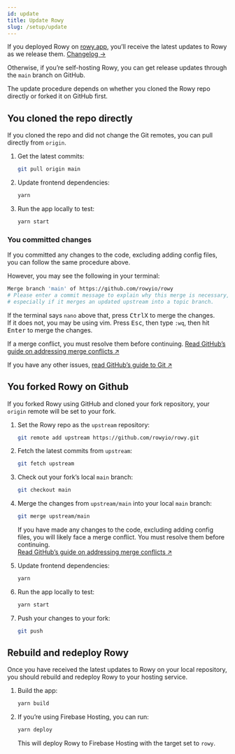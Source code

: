 ```yaml
---
id: update
title: Update Rowy
slug: /setup/update
---
```



If you deployed Rowy on [rowy.app](https://rowy.app/deploy), you’ll receive the
latest updates to Rowy as we release them.
[Changelog&nbsp;&RightArrow;](../changelog/changelog.mdx)

Otherwise, if you’re self-hosting Rowy, you can get release updates through the
`main` branch on GitHub.

The update procedure depends on whether you cloned the Rowy repo directly or
forked it on GitHub first.

<Tabs id="clone-fork-tabs">
<TabItem value="clone" label="Cloned directly" default>

## You cloned the repo directly

If you cloned the repo and did not change the Git remotes, you can pull directly
from `origin`.

1. Get the latest commits:

   ```bash
   git pull origin main
   ```

2. Update frontend dependencies:

   ```bash
   yarn
   ```

3. Run the app locally to test:

   ```bash
   yarn start
   ```

### You committed changes

If you committed any changes to the code, excluding adding config files, you can
follow the same procedure above.

However, you may see the following in your terminal:

```bash
Merge branch 'main' of https://github.com/rowyio/rowy
# Please enter a commit message to explain why this merge is necessary,
# especially if it merges an updated upstream into a topic branch.
```

If the terminal says `nano` above that, press <kbd>Ctrl</kbd><kbd>X</kbd> to
merge the changes.  
If it does not, you may be using vim. Press <kbd>Esc</kbd>, then type `:wq`,
then hit <kbd>Enter</kbd> to merge the changes.

If a merge conflict, you must resolve them before continuing.
[Read GitHub’s guide on addressing merge conflicts&nbsp;&UpperRightArrow;](https://docs.github.com/en/github/collaborating-with-pull-requests/addressing-merge-conflicts)

If you have any other issues,
[read GitHub’s guide to Git&nbsp;&UpperRightArrow;](https://docs.github.com/en/get-started/using-git)

</TabItem>
<TabItem value="fork" label="Forked on GitHub">

## You forked Rowy on Github

If you forked Rowy using GitHub and cloned your fork repository, your `origin`
remote will be set to your fork.

1. Set the Rowy repo as the `upstream` repository:

   ```bash
   git remote add upstream https://github.com/rowyio/rowy.git
   ```

2. Fetch the latest commits from `upstream`:

   ```bash
   git fetch upstream
   ```

3. Check out your fork’s local `main` branch:

   ```bash
   git checkout main
   ```

4. Merge the changes from `upstream/main` into your local `main` branch:

   ```bash
   git merge upstream/main
   ```

   If you have made any changes to the code, excluding adding config files, you
   will likely face a merge conflict. You must resolve them before continuing.  
   [Read GitHub’s guide on addressing merge conflicts&nbsp;&UpperRightArrow;](https://docs.github.com/en/github/collaborating-with-pull-requests/addressing-merge-conflicts)

5. Update frontend dependencies:

   ```bash
   yarn
   ```

6. Run the app locally to test:

   ```bash
   yarn start
   ```

7. Push your changes to your fork:
   ```bash
   git push
   ```

</TabItem>
</Tabs>

## Rebuild and redeploy Rowy

Once you have received the latest updates to Rowy on your local repository, you
should rebuild and redeploy Rowy to your hosting service.

1. Build the app:

   ```bash
   yarn build
   ```

2. If you’re using Firebase Hosting, you can run:

   ```bash
   yarn deploy
   ```

   This will deploy Rowy to Firebase Hosting with the target set to `rowy`.
